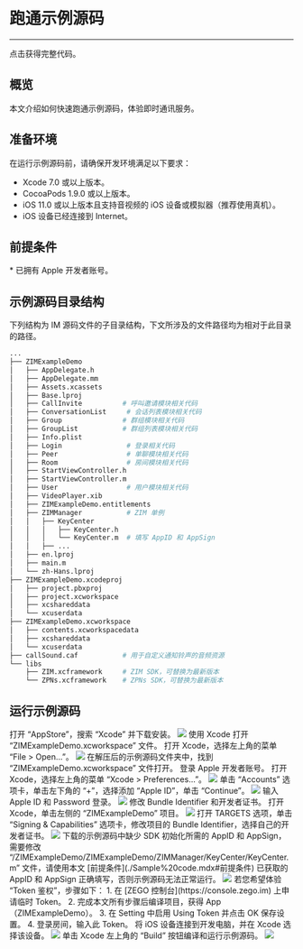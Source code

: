
# 跑通示例源码

---

<Card title="示例源码" href="https://artifact-demo.zego.im/zim/example/ios/ZIMExampleLegacy.zip" target="_blank">点击获得完整代码。</Card>

## 概览

本文介绍如何快速跑通示例源码，体验即时通讯服务。

## 准备环境

在运行示例源码前，请确保开发环境满足以下要求：

* Xcode 7.0 或以上版本。
* CocoaPods 1.9.0 或以上版本。
* iOS 11.0 或以上版本且支持音视频的 iOS 设备或模拟器（推荐使用真机）。
* iOS 设备已经连接到 Internet。

## 前提条件

<Content />
* 已拥有 Apple 开发者账号。
<Content1 />


## 示例源码目录结构

下列结构为 IM 源码文件的子目录结构，下文所涉及的文件路径均为相对于此目录的路径。

```bash
...
├── ZIMExampleDemo
│   ├── AppDelegate.h
│   ├── AppDelegate.mm
│   ├── Assets.xcassets
│   ├── Base.lproj
│   ├── CallInvite          # 呼叫邀请模块相关代码
│   ├── ConversationList     # 会话列表模块相关代码
│   ├── Group               # 群组模块相关代码
│   ├── GroupList           # 群组列表模块相关代码
│   ├── Info.plist
│   ├── Login                # 登录相关代码
│   ├── Peer                 # 单聊模块相关代码
│   ├── Room                 # 房间模块相关代码
│   ├── StartViewController.h
│   ├── StartViewController.m
│   ├── User                 # 用户模块相关代码
│   ├── VideoPlayer.xib
│   ├── ZIMExampleDemo.entitlements
│   ├── ZIMManager           # ZIM 单例
│   │   ├── KeyCenter
│   │   │   ├── KeyCenter.h
│   │   │   └── KeyCenter.m  # 填写 AppID 和 AppSign
│   │   ├── ...
│   ├── en.lproj
│   ├── main.m
│   └── zh-Hans.lproj
├── ZIMExampleDemo.xcodeproj
│   ├── project.pbxproj
│   ├── project.xcworkspace
│   ├── xcshareddata
│   └── xcuserdata
├── ZIMExampleDemo.xcworkspace
│   ├── contents.xcworkspacedata
│   ├── xcshareddata
│   └── xcuserdata
├── callSound.caf           # 用于自定义通知铃声的音频资源
└── libs
    ├── ZIM.xcframework     # ZIM SDK，可替换为最新版本
    └── ZPNs.xcframework    # ZPNs SDK，可替换为最新版本
```

## 运行示例源码

<Steps>
<Step>
打开 “AppStore”，搜索 “Xcode” 并下载安装。
<Frame width="512" height="auto" caption=""><img src="https://doc-media.zego.im/sdk-doc/Pics/iOS/ZegoExpressEngine/Common/appstore-xcode.png" /></Frame>
</Step>
<Step>
使用 Xcode 打开 “ZIMExampleDemo.xcworkspace” 文件。
  <Steps>
    <Step >
      打开 Xcode，选择左上角的菜单 “File > Open...”。
      <Frame width="512" height="auto" caption="">
        <img src="https://doc-media.zego.im/sdk-doc/Pics/iOS/ZegoExpressEngine/Common/xcode-open-file.png" />
      </Frame>
    </Step>
    <Step >
      在解压后的示例源码文件夹中，找到 “ZIMExampleDemo.xcworkspace” 文件打开。
    </Step>
  </Steps>
</Step>
<Step>
登录 Apple 开发者账号。

  <Steps>
    <Step >
      打开 Xcode，选择左上角的菜单 “Xcode > Preferences...”。
      <Frame width="512" height="auto" caption="">
        <img src="https://doc-media.zego.im/sdk-doc/Pics/ZIM/iOS/xcode_preferences.png" />
      </Frame>
    </Step>
    <Step >
      单击 “Accounts” 选项卡，单击左下角的 “+”，选择添加 “Apple ID”，单击 “Continue”。
      <Frame width="512" height="auto" caption="">
        <img src="https://doc-media.zego.im/sdk-doc/Pics/iOS/ZegoExpressEngine/Common/xcode-account.png" />
      </Frame>
    </Step>
    <Step >
      输入 Apple ID 和 Password 登录。
      <Frame width="512" height="auto" caption="">
        <img src="https://doc-media.zego.im/sdk-doc/Pics/iOS/ZegoExpressEngine/Common/xcode-login-apple-id.png" />
      </Frame>
    </Step>
  </Steps>
</Step>
<Step>
修改 Bundle Identifier 和开发者证书。
  <Steps>
    <Step >
      打开 Xcode，单击左侧的 “ZIMExampleDemo” 项目。
      <Frame width="512" height="auto" caption="">
        <img src="https://doc-media.zego.im/sdk-doc/Pics/ZIM/iOS/xcode_select_project_new.png" />
      </Frame>
    </Step>
    <Step >
      打开 TARGETS 选项，单击 “Signing & Capabilities” 选项卡，修改项目的 Bundle Identifier，选择自己的开发者证书。
      <Frame width="512" height="auto" caption="">
        <img src="https://doc-media.zego.im/sdk-doc/Pics/ZIM/iOS/team_signing_new.png" />
      </Frame>
    </Step>
  </Steps>
</Step>
<Step>
下载的示例源码中缺少 SDK 初始化所需的 AppID 和 AppSign，需要修改 “/ZIMExampleDemo/ZIMExampleDemo/ZIMManager/KeyCenter/KeyCenter.m” 文件，请使用本文 [前提条件](./Sample%20code.mdx#前提条件) 已获取的 AppID 和 AppSign 正确填写，否则示例源码无法正常运行。

<Frame width="512" height="auto" caption="">
  <img src="https://doc-media.zego.im/sdk-doc/Pics/ZIM/iOS/iOS_KeyCenter.jpg" />
</Frame>

<Note title="说明">
  若您希望体验 “Token 鉴权”，步骤如下：
  1. 在 [ZEGO 控制台](https://console.zego.im) 上申请临时 Token。
  2. 完成本文所有步骤后编译项目，获得 App（ZIMExampleDemo）。
  3. 在 Setting 中启用 Using Token 并点击 OK 保存设置。
  4. 登录房间，输入此 Token。
</Note>
</Step>
<Step>
将 iOS 设备连接到开发电脑，并在 Xcode 选择该设备。

<Frame width="512" height="auto" caption="">
  <img src="https://doc-media.zego.im/sdk-doc/Pics/ZIM/iOS/xcode_select_device.png" />
</Frame>
</Step>
<Step>
单击 Xcode 左上角的 “Build” 按钮编译和运行示例源码。
  
<Frame width="512" height="auto" caption="">
  <img src="https://doc-media.zego.im/sdk-doc/Pics/ZIM/iOS/build_and_run.png" />
</Frame>
</Step>
</Steps>
